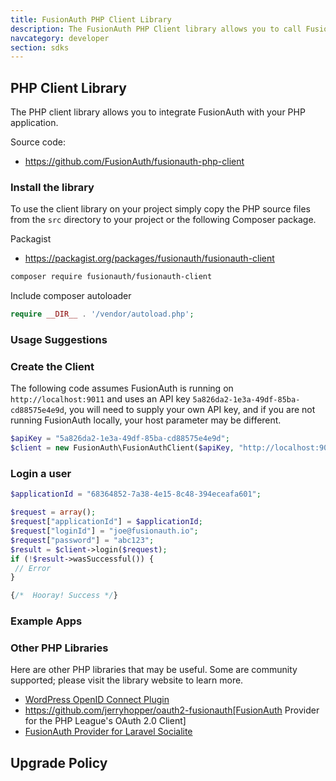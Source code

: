 ```yaml
---
title: FusionAuth PHP Client Library
description: The FusionAuth PHP Client library allows you to call FusionAuth from PHP applications.
navcategory: developer
section: sdks
---
```


## PHP Client Library

The PHP client library allows you to integrate FusionAuth with your PHP application. 

Source code:

* https://github.com/FusionAuth/fusionauth-php-client

### Install the library

To use the client library on your project simply copy the PHP source files from the `src` directory to your project or the following
 Composer package.

Packagist

* https://packagist.org/packages/fusionauth/fusionauth-client

```bash
composer require fusionauth/fusionauth-client
```

Include composer autoloader

```php
require __DIR__ . '/vendor/autoload.php';
```

### Usage Suggestions

<HowToUseClientLibraries />


### Create the Client

The following code assumes FusionAuth is running on `http://localhost:9011` and uses an API key `5a826da2-1e3a-49df-85ba-cd88575e4e9d`, you will need to supply your own API key, and if you are not running FusionAuth locally, your host parameter may be different.

```php
$apiKey = "5a826da2-1e3a-49df-85ba-cd88575e4e9d";
$client = new FusionAuth\FusionAuthClient($apiKey, "http://localhost:9011");
```

### Login a user

```php
$applicationId = "68364852-7a38-4e15-8c48-394eceafa601";

$request = array();
$request["applicationId"] = $applicationId;
$request["loginId"] = "joe@fusionauth.io";
$request["password"] = "abc123";
$result = $client->login($request);
if (!$result->wasSuccessful()) {
 // Error
}

{/*  Hooray! Success */}
```

### Example Apps
<ExampleApps language="php" />


### Other PHP Libraries

Here are other PHP libraries that may be useful. Some are community supported; please visit the library website to learn more.

* [WordPress OpenID Connect Plugin](https://github.com/FusionAuth/wordpress-openid-connect)
* https://github.com/jerryhopper/oauth2-fusionauth[FusionAuth Provider for the PHP League's OAuth 2.0 Client]
* [FusionAuth Provider for Laravel Socialite](https://github.com/SocialiteProviders/FusionAuth)

## Upgrade Policy

<SdkUpgradePolicy/>
